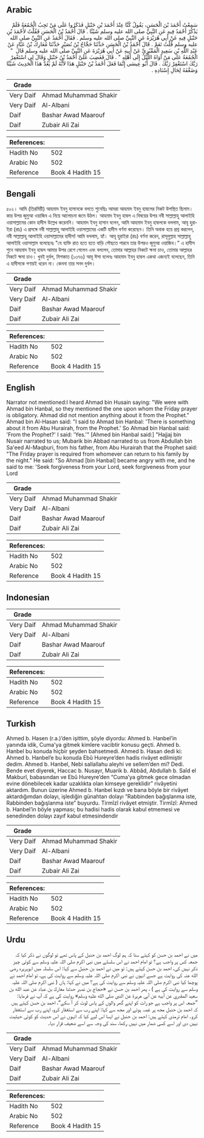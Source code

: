 ## Arabic


<div dir="rtl" lang="ar" style={{fontSize:'larger',backgroundColor:'#f8f9fa',padding:20}}>
سَمِعْتُ أَحْمَدَ بْنَ الْحَسَنِ، يَقُولُ كُنَّا عِنْدَ أَحْمَدَ بْنِ حَنْبَلٍ فَذَكَرُوا عَلَى مَنْ تَجِبُ الْجُمُعَةُ فَلَمْ يَذْكُرْ أَحْمَدُ فِيهِ عَنِ النَّبِيِّ صلى الله عليه وسلم شَيْئًا ‏.‏ قَالَ أَحْمَدُ بْنُ الْحَسَنِ فَقُلْتُ لأَحْمَدَ بْنِ حَنْبَلٍ فِيهِ عَنْ أَبِي هُرَيْرَةَ عَنِ النَّبِيِّ صلى الله عليه وسلم ‏.‏ فَقَالَ أَحْمَدُ عَنِ النَّبِيِّ صلى الله عليه وسلم قُلْتُ نَعَمْ ‏.‏ قَالَ أَحْمَدُ بْنُ الْحَسَنِ حَدَّثَنَا حَجَّاجُ بْنُ نُصَيْرٍ حَدَّثَنَا مُعَارِكُ بْنُ عَبَّادٍ عَنْ عَبْدِ اللَّهِ بْنِ سَعِيدٍ الْمَقْبُرِيِّ عَنْ أَبِيهِ عَنْ أَبِي هُرَيْرَةَ عَنِ النَّبِيِّ صلى الله عليه وسلم قَالَ ‏ "‏ الْجُمُعَةُ عَلَى مَنْ آوَاهُ اللَّيْلُ إِلَى أَهْلِهِ ‏"‏ ‏.‏ قَالَ فَغَضِبَ عَلَىَّ أَحْمَدُ بْنُ حَنْبَلٍ وَقَالَ لِي اسْتَغْفِرْ رَبَّكَ اسْتَغْفِرْ رَبَّكَ ‏.‏ قَالَ أَبُو عِيسَى إِنَّمَا فَعَلَ أَحْمَدُ بْنُ حَنْبَلٍ هَذَا لأَنَّهُ لَمْ يَعُدَّ هَذَا الْحَدِيثَ شَيْئًا وَضَعَّفَهُ لِحَالِ إِسْنَادِهِ ‏.‏
</div>
<div style={{backgroundColor:'#f8f9fa',padding:20, marginBottom: 10}}><table> <thead> <tr> <th>Grade</th> <th></th> </tr> </thead> <tbody> <tr><td>Very Daif</td><td>Ahmad Muhammad Shakir</td></tr><tr><td>Very Daif</td><td>Al-Albani</td></tr><tr><td>Daif</td><td>Bashar Awad Maarouf</td></tr><tr><td>Daif</td><td>Zubair Ali Zai</td></tr></tbody></table><table> <thead> <tr> <th>References:</th> <th></th> </tr> </thead> <tbody><tr><td>Hadith No</td><td>502</td></tr><tr><td>Arabic No</td><td>502</td></tr><tr><td>Reference</td><td>Book 4 Hadith 15</td></tr></tbody></table></div>

## Bengali


<div dir="ltr" lang="bn" style={{fontSize:'larger',backgroundColor:'#f8f9fa',padding:20}}>
৫০২। আমি (তিরমিয়ী) আহমাদ ইবনু হাসানকে বলতে শুনেছিঃ আমরা আহমাদ ইবনু হাম্বলের নিকট উপস্থিত ছিলাম। কার উপর জুমুআ ওয়াজিব এ নিয়ে আলোচনা জমে উঠল। আহমাদ ইবনু হাম্বল এ বিষয়ের উপর নবী সাল্লাল্লাহু আলাইহি ওয়াসাল্লামের কোন হাদীস উল্লেখ করেননি। আহমাদ ইবনু হাসান বলেন, আমি আহমাদ ইবনু হাম্বলকে বললাম, আবূ হুরাইরা (রাঃ) এ প্রসঙ্গে নবী সাল্লাল্লাহু আলাইহি ওয়াসাল্লামের একটি হাদীস বর্ণনা করেছেন। তিনি অবাক হয়ে প্রশ্ন করলেন, নবী সাল্লাল্লাহু আলাইহি ওয়াসাল্লামের হাদীস! আমি বললাম, হ্যাঁ। আবূ হুরাইরা (রাঃ) বর্ণনা করেন, রাসূলুল্লাহ সাল্লাল্লাহু আলাইহি ওয়াসাল্লাম বলেছেনঃ "যে ব্যক্তি রাত হতে হতে বাড়ি পৌছতে পারবে তার উপরও জুমুআ ওয়াজিব।” এ হাদীস শুনে আহমাদ ইবনু হাম্বল আমার উপর রেগে গেলেন এবং বললেন, তোমার আল্লাহর নিকটে ক্ষমা চাও, তোমার আল্লাহর নিকটে ক্ষমা চাও। খুবই দুর্বল, মিশকাত (১৩৭৬) আবূ ঈসা বলেনঃ আহমাদ ইবনু হাম্বল একথা এজন্যই বলেছেন, তিনি এ হাদীসকে গণায়ই ধরেন না। কেননা তার সনদ দুর্বল।
</div>
<div style={{backgroundColor:'#f8f9fa',padding:20, marginBottom: 10}}><table> <thead> <tr> <th>Grade</th> <th></th> </tr> </thead> <tbody> <tr><td>Very Daif</td><td>Ahmad Muhammad Shakir</td></tr><tr><td>Very Daif</td><td>Al-Albani</td></tr><tr><td>Daif</td><td>Bashar Awad Maarouf</td></tr><tr><td>Daif</td><td>Zubair Ali Zai</td></tr></tbody></table><table> <thead> <tr> <th>References:</th> <th></th> </tr> </thead> <tbody><tr><td>Hadith No</td><td>502</td></tr><tr><td>Arabic No</td><td>502</td></tr><tr><td>Reference</td><td>Book 4 Hadith 15</td></tr></tbody></table></div>

## English


<div dir="ltr" lang="en" style={{fontSize:'larger',backgroundColor:'#f8f9fa',padding:20}}>
Narrator not mentioned:I heard Ahmad bin Husain saying: "We were with Ahmad bin Hanbal, so they mentioned the one upon whom the Friday prayer is obligatory. Ahmad did not mention anything about it from the Prophet." Ahmad bin Al-Hasan said: "I said to Ahmad bin Hanbal: 'There is something about it from Abu Hurairah, from the Prophet.' So Ahmad bin Hanbal said: 'From the Prophet?' I said: 'Yes.'" [Ahmed bin Hanbal said:] "Hajjaj bin Nusair narrated to us; Mubarik bin Abbad narrated to us from Abdullah bin Sa'eed Al-Maqburi, from his father, from Abu Hurairah that the Prophet said: "The Friday prayer is required from whomever can return to his family by the night." He said: "So Ahmad [bin Hanbal] became angry with me, and he said to me: 'Seek forgiveness from your Lord, seek forgiveness from your Lord
</div>
<div style={{backgroundColor:'#f8f9fa',padding:20, marginBottom: 10}}><table> <thead> <tr> <th>Grade</th> <th></th> </tr> </thead> <tbody> <tr><td>Very Daif</td><td>Ahmad Muhammad Shakir</td></tr><tr><td>Very Daif</td><td>Al-Albani</td></tr><tr><td>Daif</td><td>Bashar Awad Maarouf</td></tr><tr><td>Daif</td><td>Zubair Ali Zai</td></tr></tbody></table><table> <thead> <tr> <th>References:</th> <th></th> </tr> </thead> <tbody><tr><td>Hadith No</td><td>502</td></tr><tr><td>Arabic No</td><td>502</td></tr><tr><td>Reference</td><td>Book 4 Hadith 15</td></tr></tbody></table></div>

## Indonesian


<div dir="ltr" lang="id" style={{fontSize:'larger',backgroundColor:'#f8f9fa',padding:20}}>

</div>
<div style={{backgroundColor:'#f8f9fa',padding:20, marginBottom: 10}}><table> <thead> <tr> <th>Grade</th> <th></th> </tr> </thead> <tbody> <tr><td>Very Daif</td><td>Ahmad Muhammad Shakir</td></tr><tr><td>Very Daif</td><td>Al-Albani</td></tr><tr><td>Daif</td><td>Bashar Awad Maarouf</td></tr><tr><td>Daif</td><td>Zubair Ali Zai</td></tr></tbody></table><table> <thead> <tr> <th>References:</th> <th></th> </tr> </thead> <tbody><tr><td>Hadith No</td><td>502</td></tr><tr><td>Arabic No</td><td>502</td></tr><tr><td>Reference</td><td>Book 4 Hadith 15</td></tr></tbody></table></div>

## Turkish


<div dir="ltr" lang="tr" style={{fontSize:'larger',backgroundColor:'#f8f9fa',padding:20}}>
Ahmed b. Hasen (r.a.)’den işittim, şöyle diyordu: Ahmed b. Hanbel’in yanında idik, Cuma'ya gitmek kimlere vacibtir konusu geçti. Ahmed b. Hanbel bu konuda hiçbir şeyden bahsetmedi. Ahmed b. Hasan dedi ki: Ahmed b. Hanbel’e bu konuda Ebû Hureyre’den hadis rivâyet edilmiştir dedim. Ahmed b. Hanbel, Nebi sallallahu aleyhi ve sellem’den mi? Dedi. Bende evet diyerek, Haccac b. Nusayr, Muarik b. Abbâd, Abdullah b. Saîd el Makburî, babasından ve Ebû Hureyre’den “Cuma’ya gitmek gece olmadan evine dönebilecek kadar uzaklıkta olan kimseye gereklidir” rivâyetini aktardım. Bunun üzerine Ahmed b. Hanbel kızdı ve bana böyle bir rivâyet aktardığımdan dolayı, işlediğin günahtan dolayı “Rabbinden bağışlanma iste, Rabbinden bağışlanma iste” buyurdu. Tirmîzî rivâyet etmiştir. Tirmîzî: Ahmed b. Hanbel’in böyle yapması; bu hadisi hadis olarak kabul etmemesi ve senedinden dolayı zayıf kabul etmesindendir
</div>
<div style={{backgroundColor:'#f8f9fa',padding:20, marginBottom: 10}}><table> <thead> <tr> <th>Grade</th> <th></th> </tr> </thead> <tbody> <tr><td>Very Daif</td><td>Ahmad Muhammad Shakir</td></tr><tr><td>Very Daif</td><td>Al-Albani</td></tr><tr><td>Daif</td><td>Bashar Awad Maarouf</td></tr><tr><td>Daif</td><td>Zubair Ali Zai</td></tr></tbody></table><table> <thead> <tr> <th>References:</th> <th></th> </tr> </thead> <tbody><tr><td>Hadith No</td><td>502</td></tr><tr><td>Arabic No</td><td>502</td></tr><tr><td>Reference</td><td>Book 4 Hadith 15</td></tr></tbody></table></div>

## Urdu


<div dir="rtl" lang="ur" style={{fontSize:'larger',backgroundColor:'#f8f9fa',padding:20}}>
میں نے احمد بن حسن کو کہتے سنا کہ ہم لوگ احمد بن حنبل کے پاس تھے تو لوگوں نے ذکر کیا کہ جمعہ کس پر واجب ہے؟ تو امام احمد نے اس سلسلے میں نبی اکرم صلی اللہ علیہ وسلم سے کوئی چیز ذکر نہیں کی، احمد بن حسن کہتے ہیں: تو میں نے احمد بن حنبل سے کہا: اس سلسلہ میں ابوہریرہ رضی الله عنہ کی روایت ہے جسے انہوں نے نبی اکرم صلی اللہ علیہ وسلم سے روایت کی ہے، تو امام احمد نے پوچھا کیا نبی اکرم صلی اللہ علیہ وسلم سے روایت کی ہے؟ میں نے کہا: ہاں ( نبی اکرم صلی اللہ علیہ وسلم سے روایت کی ہے ) ، پھر احمد بن حسن نے «حجاج بن نصير حدثنا معارك بن عباد عن عبد الله بن سعيد المقبري عن أبيه عن أبي هريرة عن النبي صلى الله عليه وسلم» روایت کی ہے کہ آپ نے فرمایا: ”جمعہ اس پر واجب ہے جو رات کو اپنے گھر والوں کے پاس لوٹ کر آ سکے“، احمد بن حسن کہتے ہیں کہ احمد بن حنبل مجھ پر غصہ ہوئے اور مجھ سے کہا: اپنے رب سے استغفار کرو، اپنے رب سے استغفار کرو۔ امام ترمذی کہتے ہیں: احمد بن حنبل نے ایسا اس لیے کیا کہ انہوں نے اس حدیث کو کوئی حیثیت نہیں دی اور اسے کسی شمار میں نہیں رکھا، سند کی وجہ سے اسے ضعیف قرار دیا۔
</div>
<div style={{backgroundColor:'#f8f9fa',padding:20, marginBottom: 10}}><table> <thead> <tr> <th>Grade</th> <th></th> </tr> </thead> <tbody> <tr><td>Very Daif</td><td>Ahmad Muhammad Shakir</td></tr><tr><td>Very Daif</td><td>Al-Albani</td></tr><tr><td>Daif</td><td>Bashar Awad Maarouf</td></tr><tr><td>Daif</td><td>Zubair Ali Zai</td></tr></tbody></table><table> <thead> <tr> <th>References:</th> <th></th> </tr> </thead> <tbody><tr><td>Hadith No</td><td>502</td></tr><tr><td>Arabic No</td><td>502</td></tr><tr><td>Reference</td><td>Book 4 Hadith 15</td></tr></tbody></table></div>
